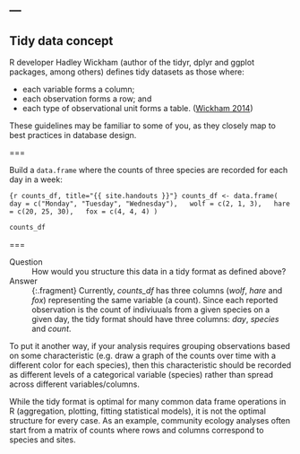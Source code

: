 ---
---

## Tidy data concept

R developer Hadley Wickham (author of the tidyr, dplyr and ggplot packages, among others) defines tidy datasets as those where:

* each variable forms a column;
* each observation forms a row; and
* each type of observational unit forms a table. ([Wickham 2014](http://www.jstatsoft.org/v59/i10/paper))

These guidelines may be familiar to some of you, as they closely map to best practices in database design.

===

Build a `data.frame` where the counts of three species are recorded for each day in a week:

```{r counts_df, title="{{ site.handouts }}"}
counts_df <- data.frame(
  day = c("Monday", "Tuesday", "Wednesday"),
  wolf = c(2, 1, 3),
  hare = c(20, 25, 30),
  fox = c(4, 4, 4)
)
```

```r
counts_df
```

===

Question
: How would you structure this data in a tidy format as defined above?

Answer
: {:.fragment} Currently, *counts_df* has three columns (*wolf*, *hare* and *fox*) representing the same variable (a count). Since each reported observation is the count of indiviuuals from a given species on a given day, the tidy format should have three columns: *day*, *species* and *count*.

<aside class="notes" markdown="block">

To put it another way, if your analysis requires grouping observations based on some characteristic (e.g. draw a graph of the counts over time with a different color for each species), then this characteristic should be recorded as different levels of a categorical variable (species) rather than spread across different variables/columns. 

While the tidy format is optimal for many common data frame operations in R (aggregation, plotting, fitting statistical models), it is not the optimal structure for every case. As an example, community ecology analyses often start from a matrix of counts where rows and columns correspond to species and sites.

</aside>
